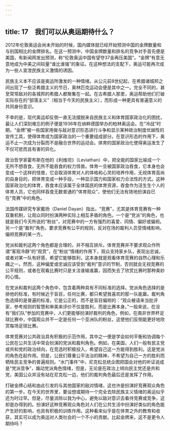 ```yaml
---
---
---
```

title: 17　我们可以从奥运期待什么？
---




2012年伦敦奥运会尚未开始的时候，国内媒体就已经开始预测中国的金牌数量和与别国相比的金牌排名。在这一预测中，中国金牌数量和排名的竞争对手首先便是美国，有新闻网发出预测，称“伦敦奥运中国有望夺37金再压美国”。“金牌”有意无意地成为中美之间较量“谁比谁强”的象征。在这种想法的支配下，奥运可能再次成为一些人宣泄民族主义激情的诱因。

民族主义本不应该是奥运所激发的一种情绪。从公元前8世纪起，在希腊诸城邦之间出现了一些泛希腊主义的节日，奥林匹克运动会便是其中之一。完全不同的，甚至常常敌对的各城邦的希腊人都聚集在一起。在古希腊人那里，奥运帮助他们打破实际存在的“部落主义”（相当于今天的民族主义），而形成一种更具有普遍意义的共同身份意识。

不幸的是，现代奥运却反倒一直无法摆脱来自民族主义和体育国家政治化的困扰，最让人们深刻难忘的例子便是1936年在纳粹德国举办的柏林奥运会。在“冷战”时期，“金牌”被一些国家用做与敌对意识形态进行斗争和显示某种政治制度优越性的宣传工具，使得体育成为国家政治的一个重要组成部分。在意识形态的作用下，奥运不止一次成为分裂而不是融合世界的运动会。体育的国家政治化使得奥运发生了不仅可悲而且有害的异化。

政治哲学家霍布斯在他的《利维坦》（Leviathan）中，把全能的国家比喻成一个无所不想吞食，无所不能吞食的权力怪兽。体育一旦被国家政治吞食，它本身也会变成一个这样的怪兽，它会取消体育对人的体格和心灵的培养作用，无视体育高尚的自身目的，把体育变成一种手段，一种显示国力和国家权力合法性的方式。这种国家政治化的体育，吞食本应该属于全体国民的体育资源，吞食作为活生生个人的体育人员，它也同样吞食无数普通的“体育观众”，使他们无法有效地扮演自已在“竞赛”中的角色。

法国传媒研究专家戴扬（Daniel Dayan）指出，“竞赛”，尤其是体育竞赛有一种双重机制，让观众同时扮演两种实际上相互矛盾的角色。一个是“党派”的角色，也就是我们今天所说的“粉丝”，对竞赛中的一方有强烈的喜爱、同情、偏好或偏袒。另一个是“裁判”角色，要求竞赛有公平的规则，反对在场的裁判人员受情绪影响，偏袒竞赛的某一方。

党派和裁判这两个角色都是合理的，并不相互排斥。体育竞赛并不要求观众作所谓“客观冷静”的“观赏”，在“粉丝”情绪的作用下，观众支持家乡队，表现出忠诚，或者对某一队有好感，希望它能够胜利，这本身就是观看体育竞赛的自然心理和乐趣之一。然而，这种偏爱或忠诚应该受到“裁判”意识的节制，否则就会无视竞赛的公平规则，或者在观看比赛时只是关注谁输谁赢，因而失去了欣赏比赛时那种美妙的心情。

在党派和裁判这两个角色中，包含着两种具有不同标准的选择。党派角色选择的是排他的标准，有时候近于盲目，任何比赛，都只希望我喜欢的那一队能赢。裁判角色选择的是普遍的标准，它是公正的，而不是盲目偏袒的：“观众被请来当批评家，参考规则的智慧和审美来评价不仅是胜利，而是比赛本身。”一般来说，在没有“我们队”参加的竞赛中，人们更能够扮演好裁判的角色，例如，在南非世界杯足球比赛中，中国观众并不一定是任何一个亚洲队的粉丝，这使他们反倒能更好地欣赏每场足球比赛。

体育竞赛对公共政治具有积极的示范作用，其中之一便是学会如何平衡和协调每个公民在公共生活中常会扮演的党派和裁判角色。例如，在美国，人们一般有民主党或共和党的政治倾向，在竞选时积极投入，希望自己这一方能得到胜利。这是党派的角色在起作用。但是，公民们尊重公平法治的精神，不希望为自己一方的胜利而牺牲民主竞争的普遍规则。“水门事件”中，尼克松总统企图把国会对他的听证说成是“党派竞争”，煽动党派角色情绪，但是，无论是在政治上倾向民主党还是共和党，美国公众并没有站在尼克松一边，他们的裁判角色最后还是发挥了作用。

打破金牌心结和由此引发的与其他国家的敌对情绪，这也许是扮演好竞赛观众角色的第一步。在今天的世界里，要设想或期待一个完全去除民族主义情绪的奥运似乎还为时过早。但是，尽量消除以我为中心，避免以敌对意识去看待竞赛或竞争，这却是办得到的。扮演好这种竞赛观众角色对人们在公共生活中扮演好类似的角色能产生好的影响，也具有积极的训练作用。这种看来似乎是在体育之外的教育和收获，其实可以成为奥运对人类社会的一个不小的贡献。比起金牌来，这不是更令人期待吗？